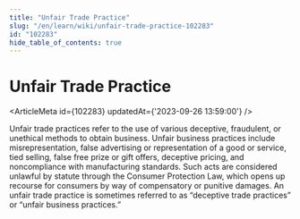 ```yaml
---
title: "Unfair Trade Practice"
slug: "/en/learn/wiki/unfair-trade-practice-102283"
id: "102283"
hide_table_of_contents: true
---
```



# Unfair Trade Practice

<ArticleMeta id={102283} updatedAt={'2023-09-26 13:59:00'} />
<div className='border-solid border-b border-t-0 my-4 border-[var(--ifm-color-gray-300)]' />

Unfair trade practices refer to the use of various deceptive, fraudulent, or unethical methods to obtain business. Unfair business practices include misrepresentation, false advertising or representation of a good or service, tied selling, false free prize or gift offers, deceptive pricing, and noncompliance with manufacturing standards. Such acts are considered unlawful by statute through the Consumer Protection Law, which opens up recourse for consumers by way of compensatory or punitive damages. An unfair trade practice is sometimes referred to as “deceptive trade practices” or “unfair business practices.”
